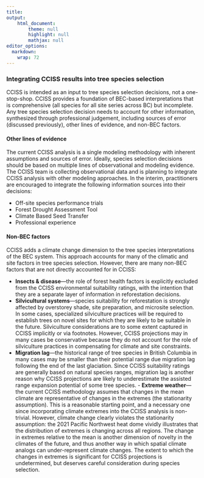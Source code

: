 ```yaml
---
title: 
output: 
    html_document:
        theme: null
        highlight: null
        mathjax: null
editor_options: 
  markdown: 
    wrap: 72
---
```


### Integrating CCISS results into tree species selection

CCISS is intended as an input to tree species selection decisions, not a one-stop-shop. CCISS provides a  foundation of BEC-based interpretations that is comprehensive (all species for all site series across BC) but incomplete. Any tree species selection decision needs to account for other information, synthesized through professional judgement, including sources of error (discussed previously), other lines of evidence, and non-BEC factors. 

#### Other lines of evidence

The current CCISS analysis is a single modeling methodology with inherent assumptions and sources of error. Ideally, species selection decisions should be based on multiple lines of observational and modeling evidence. The CCISS team is collecting observational data and is planning to integrate CCISS analysis with other modeling approaches. In the interim, practitioners are encouraged to integrate the following information sources into their decisions:  

- Off-site species performance trials
- Forest Drought Assessment Tool
- Climate Based Seed Transfer 
- Professional experience

#### Non-BEC factors
CCISS adds a climate change dimension to the tree species interpretations of the BEC system. This approach accounts for many of the climatic and site factors in tree species selection. However, there are many non-BEC factors that are not directly accounted for in CCISS: 

- **Insects & disease**---the role of forest health factors is explicitly excluded from the CCISS environmental suitability ratings, with the intention that they are a separate layer of information in reforestation decisions.  
- **Silvicultural systems**---species suitability for reforestation is strongly affected by overstorey shade, site preparation, and microsite selection. In some cases, specialized silviculture practices will be required to establish trees on novel sites for which they are likely to be suitable in the future. Silviculture considerations are to some extent captured in CCISS implicitly or via footnotes. However, CCISS projections may in many cases be conservative because they do not account for the role of silviculture practices in compensating for climate and site constraints. 
- **Migration lag**---the historical range of tree species in British Columbia in many cases may be smaller than their potential range due migration lag following the end of the last glaciation. Since CCISS suitability ratings are generally based on natural species ranges, migration lag is another reason why CCISS projections are likely to underestimate the assisted range expansion potential of some tree species. - **Extreme weather**---the current CCISS methodology assumes that changes in the mean climate are representative of changes in the extremes (the stationarity assumption). This is a reasonable starting point, and a necessary one since incorporating climate extremes into the CCISS analysis is non-trivial. However, climate change clearly violates the stationarity assumption: the 2021 Pacific Northwest heat dome vividly illustrates that the distribution of extremes is changing across all regions. The change in extremes relative to the mean is another dimension of novelty in the climates of the future, and thus another way in which spatial climate analogs can under-represent climate changes. The extent to which the changes in extremes is significant for CCISS projections is undetermined, but deserves careful consideration during species selection. 
